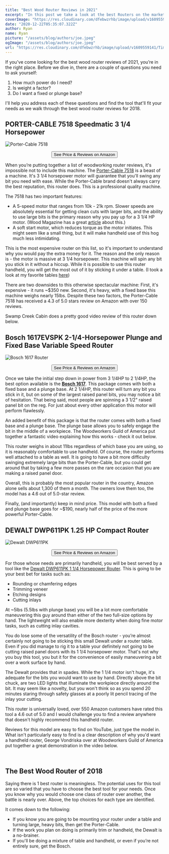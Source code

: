 ```yaml
---
title: "Best Wood Router Reviews in 2021"
excerpt: "In this post we take a look at the best Routers on the market in 2021.  A router is a great addition to you woodworking toolkit and can take your production to the next level."
coverImage: "https://res.cloudinary.com/dfebwzrhb/image/upload/v1609559141/TimberTools/Dewalt-Router.jpg"
date: "2020-12-22T05:35:07.322Z"
author: Ryan
name: Ryan
picture: "/assets/blog/authors/joe.jpeg"
ogImage: "/assets/blog/authors/joe.jpeg"
url: "https://res.cloudinary.com/dfebwzrhb/image/upload/v1609559141/TimberTools/Dewalt-Router.jpg"
---
```


If you've come looking for the best wood router reviews of 2021, you’re in the right place. Before we dive in, there are a couple of questions you need to ask yourself:

1.  How much power do I need?
2.  Is weight a factor?
3.  Do I want a fixed or plunge base?

I'll help you address each of these questions and find the tool that'll fit your needs as we walk through the best wood router reviews for 2018.

## PORTER-CABLE 7518 Speedmatic 3 1/4 Horsepower

![Porter-Cable 7518](https://res.cloudinary.com/dfebwzrhb/image/upload/v1609559141/TimberTools/Porter-Cable-7518.jpg)

<div style="width: 100%; text-align: center">
  <a href="https://amzn.to/2piJn3R">
    <button class="button">See Price & Reviews on Amazon</button>
  </a>
</div>

When you’re putting together a list of woodworking router reviews, it's impossible not to include this machine. The [Porter-Cable 7518](http://amzn.to/2piJn3R) is a beast of a machine. It's 3 1/4 horsepower motor will guarantee that you'll swing any bit you need with ease. While the Porter-Cable brand doesn't always carry the best reputation, this router does. This is a professional quality machine.

The 7518 has two important features:

- A 5-speed motor that ranges from 10k - 21k rpm. Slower speeds are absolutely essential for getting clean cuts with larger bits, and the ability to use large bits is the primary reason why you pay up for a 3 1/4 HP motor. (Wood Magazine has a great [article](http://www.woodmagazine.com/woodworking-tips/techniques/routing/speed) about this.)
- A soft start motor, which reduces torque as the motor initiates. This might seem like a small thing, but it will make handheld use of this hog much less intimidating.

This is the most expensive router on this list, so it's important to understand why you would pay the extra money for it. The reason and the only reason is - the motor is massive at 3 1/4 horsepower. This machine will spin any bit you stick in it without a hiccup. While it is possible to use this router handheld, you will get the most out of it by sticking it under a table. (I took a look at my favorite tables [here](https://www.timberandtools.com/the-best-router-tables-available-in-2017/))

There are two downsides to this otherwise spectacular machine: First, it's expensive - it runs ~$350 new. Second, it's heavy, with a fixed base this machine weighs nearly 15lbs. Despite these two factors, the Porter-Cable 7518 has received a 4.3 of 5.0 stars review on Amazon with over 150 reviews.

Swamp Creek Cabin does a pretty good video review of this router down below.

## Bosch 1617EVSPK 2-1/4-Horsepower Plunge and Fixed Base Variable Speed Router

![Bosch 1617 Router](https://res.cloudinary.com/dfebwzrhb/image/upload/v1609559141/TimberTools/Bosch-Router.jpg)

<div style="width: 100%; text-align: center">
  <a href="https://amzn.to/2oUhVwo">
    <button class="button">See Price & Reviews on Amazon</button>
  </a>
</div>

Once we take the initial step down in power from 3 1/4HP to 2 1/4HP, the best option available is the **[Bosch 1617](http://amzn.to/2oUhVwo)**. This package comes with both a fixed base and a plunge base. At 2 1/4HP, this router will turn any bit you stick in it, but on some of the largest raised panel bits, you may notice a bit of hesitation. That being said, most people are spinning a 3 1/2" raised panel bit on the reg. For just about every other application this motor will perform flawlessly.

​An added benefit of this package is that the router comes with both a fixed base and a plunge base. The plunge base allows you to safely engage the bit in the middle of a workpiece. The Woodworkers Guild of America put together a fantastic video explaining how this works - check it out below.

This router weighs in about 11lbs regardless of which base you are using, so it is reasonably comfortable to use handheld. Of course, the router performs well attached to a table as well. It is going to have a bit more difficulty swinging extremely large bits than the Porter-Cable, but you could get around that by taking a few more passes on the rare occasion that you are making a raised panel door.

Overall, this is probably the most popular router in the country, Amazon alone sells about 1,300 of them a month. The owners love them too, the model has a 4.6 out of 5.0-star review.​

Finally, (and importantly) keep in mind price. This model with both a fixed and plunge base goes for ~$190, nearly half of the price of the more powerful Porter-Cable.​

## DEWALT DWP611PK 1.25 HP Compact Router

![Dewalt DWP611PK](https://res.cloudinary.com/dfebwzrhb/image/upload/v1609559141/TimberTools/Dewalt-DWP611PK.jpg)

<div style="width: 100%; text-align: center">
  <a href="https://amzn.to/2oWA4a9">
    <button class="button">See Price & Reviews on Amazon</button>
  </a>
</div>

For those whose needs are primarily handheld, you will be best served by a tool like the [D﻿﻿﻿ewalt﻿﻿ DWP611PK 1 1/4 Horsepower Router](http://amzn.to/2oWA4a9)[](https://www.amazon.com/DEWALT-DWP611-Torque-Variable-Compact/dp/B0048EFUV8/ref=sr_1_3?s=hi&ie=UTF8&qid=1489632770&sr=1-3&keywords=handheld+router). This is going to be your best bet for tasks such as:

- Rounding or chamfering edges
- Trimming veneer
- Etching designs
- Cutting inlays​

At ~5lbs (5.5lbs with plunge base) you will be a lot more comfortable maneuvering this guy around than either of the two full-size options by hand. The lightweight will also enable more dexterity when doing fine motor tasks, such as cutting inlay cavities.

You do lose some of the versatility of the Bosch router - you’re almost certainly not going to be sticking this small Dewalt under a router table. Even if you did manage to rig it to a table your definitely not going to be cutting raised panel doors with its 1 1/4 horsepower motor. That's not why you buy this tool, you but it for the convenience of easily maneuvering a bit over a work surface by hand.

The Dewalt provides that in spades. While the 1 1/4 motor isn't huge, it's adequate for the bits you would want to use by hand. Directly above the bit chuck, are two LED lights that illuminate the workpiece directly around the bit. ​It may seem like a novelty, but you won't think so as you spend 20 minutes staring through safety glasses at a poorly lit pencil tracing of the inlay your cutting.

This router is universally loved, over 550 Amazon customers have rated this tool a 4.6 out of 5.0 and I would challenge you to find a review anywhere that doesn't highly recommend this handheld router.

Reviews for this model are easy to find on YouTube, just type the model in. What isn't particularly easy to find is a clear description of why you'd want a handheld router, George Vondriska over at Woodworkers Guild of America put together a great demonstration in the video below.

​

## The Best Wood Router of 2018

Saying there is 1 best router is meaningless. The potential uses for this tool are so varied that you have to choose the best tool for your needs. Once you know why you would choose one class of router over another, the battle is nearly over. Above, the top choices for each type are identified.

​It comes down to the following:

- If you know you are going to be mounting your router under a table and turning large, heavy bits, then get the Porter-Cable.
- If the work you plan on doing is primarily trim or handheld, the Dewalt is a no-brainer.
- If you'll be doing a mixture of table and handheld, or even if you’re not entirely sure, get the Bosch.
